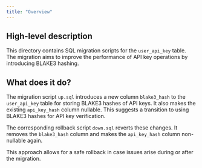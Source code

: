 ```yaml
---
title: "Overview"
---
```


## High-level description
This directory contains SQL migration scripts for the `user_api_key` table. The migration aims to improve the performance of API key operations by introducing BLAKE3 hashing.

## What does it do?
The migration script `up.sql` introduces a new column `blake3_hash` to the `user_api_key` table for storing BLAKE3 hashes of API keys. It also makes the existing `api_key_hash` column nullable. This suggests a transition to using BLAKE3 hashes for API key verification.

The corresponding rollback script `down.sql` reverts these changes. It removes the `blake3_hash` column and makes the `api_key_hash` column non-nullable again.

This approach allows for a safe rollback in case issues arise during or after the migration. 
